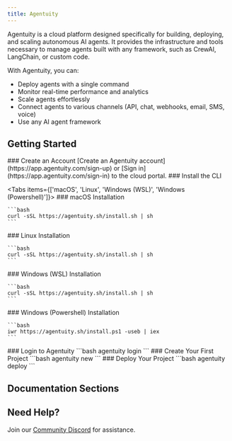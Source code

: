 ```yaml
---
title: Agentuity
---
```


Agentuity is a cloud platform designed specifically for building, deploying, and scaling 
autonomous AI agents. It provides the infrastructure and tools necessary to manage agents 
built with any framework, such as CrewAI, LangChain, or custom code.

With Agentuity, you can:
- Deploy agents with a single command
- Monitor real-time performance and analytics
- Scale agents effortlessly
- Connect agents to various channels (API, chat, webhooks, email, SMS, voice)
- Use any AI agent framework

## Getting Started


<Steps>
<Step>
### Create an Account
[Create an Agentuity account](https://app.agentuity.com/sign-up) or [Sign in](https://app.agentuity.com/sign-in) to the cloud portal.
</Step>

<Step>
### Install the CLI


<Tabs items={['macOS', 'Linux', 'Windows (WSL)', 'Windows (Powershell)']}>
  <Tab>
    ### macOS Installation

    ```bash
    curl -sSL https://agentuity.sh/install.sh | sh
    ```
  </Tab>
  <Tab>
    ### Linux Installation

    ```bash
    curl -sSL https://agentuity.sh/install.sh | sh
    ```
  </Tab>
  <Tab>
    ### Windows (WSL) Installation

    ```bash
    curl -sSL https://agentuity.sh/install.sh | sh
    ```
  </Tab>
  <Tab>
    ### Windows (Powershell) Installation

    ```bash
    iwr https://agentuity.sh/install.ps1 -useb | iex
    ```
  </Tab>
</Tabs>
</Step>

<Step>
### Login to Agentuity
```bash
agentuity login
```
</Step>

<Step>
### Create Your First Project
```bash
agentuity new
```
</Step>

<Step>
### Deploy Your Project
```bash
agentuity deploy
```
</Step>
</Steps>

## Documentation Sections

<Cards>
  <Card
    title="Cloud & Account"
    href="/Cloud/"
    description="Learn about Agentuity Cloud features, account management, and general platform information."
  />
  <Card
    title="Command Line Interface"
    href="/CLI/installation"
    description="Get started with the Agentuity CLI for managing your agents and deployments from the terminal."
  />
  <Card
    title="Examples & Tutorials"
    href="/Examples/"
    description="Explore sample projects, step-by-step tutorials, and implementation guides."
  />
  <Card
    title="SDKs & Integration"
    href="/SDKs"
    description="Integrate Agentuity Cloud into your applications using our SDKs and APIs."
  />
</Cards>

## Need Help?

Join our [Community Discord](https://discord.com/invite/vtn3hgUfuc) for assistance.
